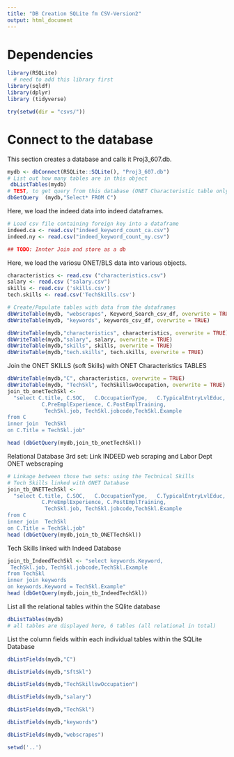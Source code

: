 ```yaml
---
title: "DB Creation SQLite fm CSV-Version2"
output: html_document
---
```


# Dependencies

```r
library(RSQLite)
  # need to add this library first
library(sqldf)
library(dplyr)
library (tidyverse)
```

```r
try(setwd(dir = "csvs/"))
```

# Connect to the database
This section creates a database and calls it Proj3_607.db.
```r
mydb <- dbConnect(RSQLite::SQLite(), "Proj3_607.db")
# List out how many tables are in this object
 dbListTables(mydb)
# TEST, to get query from this database (ONET Characteristic table only for now)
dbGetQuery  (mydb,"Select* FROM C") 
```

Here, we load the indeed data into indeed dataframes.
 
```r
# Load csv file containing foreign key into a dataframe
indeed.ca <- read.csv("indeed_keyword_count_ca.csv")
indeed.ny <- read.csv("indeed_keyword_count_ny.csv")

## TODO: Innter Join and store as a db


```

Here, we load the variosu ONET/BLS data into various objects.
```r
characteristics <- read.csv ("characteristics.csv")
salary <- read.csv ("salary.csv")
skills <- read.csv ('skills.csv')
tech.skills <- read.csv('TechSkills.csv')
```


```r
# Create/Populate tables with data from the dataframes
dbWriteTable(mydb, "webscrapes", Keyword_Search_csv_df, overwrite = TRUE)
dbWriteTable(mydb, "keywords", keywords_csv_df, overwrite = TRUE)
```


```r

dbWriteTable(mydb,"characteristics", characteristics, overwrite = TRUE)  
dbWriteTable(mydb,"salary", salary, overwrite = TRUE)
dbWriteTable(mydb,"skills", skills, overwrite = TRUE)
dbWriteTable(mydb,"tech.skills", tech.skills, overwrite = TRUE)
```

Join the ONET SKILLS (soft Skills) with ONET Characteristics TABLES

```r

dbWriteTable(mydb,"C", characteristics, overwrite = TRUE)
dbWriteTable(mydb, "TechSkl", TechSkillswOccupation, overwrite = TRUE)
join_tb_onetTechSkl <- 
  "select C.title, C.SOC, 	C.OccupationType, 	C.TypicalEntryLvlEduc,	
           C.PreEmplExperience,	C.PostEmplTraining,
            TechSkl.job, TechSkl.jobcode,TechSkl.Example
from C
inner join  TechSkl
on C.Title = TechSkl.job"

head (dbGetQuery(mydb,join_tb_onetTechSkl))

```

 Relational Database 3rd set: Link INDEED web scraping and Labor Dept ONET webscraping
```r
# Linkage between those two sets: using the Technical Skills 
# Tech Skills linked with ONET Database
join_tb_ONETTechSkl <- 
  "select C.title, C.SOC, 	C.OccupationType, 	C.TypicalEntryLvlEduc,	
           C.PreEmplExperience,	C.PostEmplTraining,
            TechSkl.job, TechSkl.jobcode,TechSkl.Example
from C
inner join  TechSkl
on C.Title = TechSkl.job"
head (dbGetQuery(mydb,join_tb_ONETTechSkl))

```

Tech Skills linked with Indeed Database
```r
join_tb_IndeedTechSkl <- "select keywords.Keyword, 
 TechSkl.job, TechSkl.jobcode,TechSkl.Example
from TechSkl
inner join keywords
on keywords.Keyword = TechSkl.Example"
head (dbGetQuery(mydb,join_tb_IndeedTechSkl))

```
List all the relational tables within the SQlite database
```r
dbListTables(mydb)
# all tables are displayed here, 6 tables (all relational in total)
```

List the column fields within each individual tables within the SQLite Database
```r
dbListFields(mydb,"C")
```

```r
dbListFields(mydb,"SftSkl")
```

```r
dbListFields(mydb,"TechSkillswOccupation")
```

```r
dbListFields(mydb,"salary")

```

```r
dbListFields(mydb,"TechSkl")

```

```r
dbListFields(mydb,"keywords")

```

```r
dbListFields(mydb,"webscrapes")
```

```r
setwd('..')
```


